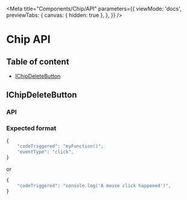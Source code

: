 
<Meta
    title="Components/Chip/API"
    parameters={{
        viewMode: 'docs',
        previewTabs: {
            canvas: { hidden: true },
        },
    }}
/>

# Chip API

## Table of content

-   <a href="#ichipdeletebutton" target="_self">
        IChipDeleteButton
    </a>

## IChipDeleteButton

<h3 id="ichipdeletebutton-api">API</h3>

<ArgsTable of={ChipDeleteButton} />

<h3 id="ichipdeletebutton-format">Expected format</h3>

```jsx
{
    "codeTriggered": "myFunction()",
    "eventType": "click",
}
```

or

```jsx
{
    "codeTriggered": "console.log('A mouse click happened')",
}
```
